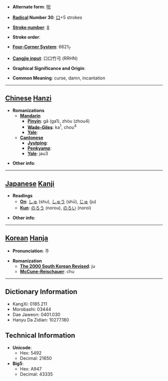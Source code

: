 * '''Alternate form''': [[呪]]

* '''[[Wiktionary:Chinese radical index| Radical]] Number 30''': [[Wiktionary:Chinese radical index 口|口]]+5 strokes

* '''[[Wiktionary:Chinese total strokes index|Stroke number]]''': [[Wiktionary:Chinese total strokes index 8|8]]

* '''Stroke order''': 

* '''[[Wiktionary:Chinese four corner index|Four-Corner System]]''': 6621<sub>7</sub>

* '''[[Wiktionary:Chinese Cangjie index|Cangjie input]]''': 口口竹弓 (RRHN)

* '''Graphical Significance and Origin''': 

* '''Common Meaning''': curse, damn, incantation

----

== [[Chinese]] [[Hanzi]] ==

* '''Romanizations'''
** '''[[Mandarin]]'''
*** '''[[Pinyin]]''': gā (ga1), zhòu (zhou4)
*** '''[[Wade-Giles]]''': ka<sup>1</sup>, chou<sup>4</sup>
*** '''[[Yale]]''': 
** '''[[Cantonese]]'''
*** '''[[Jyutping]]''':
*** '''[[Penkyamp]]''': 
*** '''[[Yale]]''': jau3

* '''Other info''': 

----

== [[Japanese]] [[Kanji]] ==

* '''Readings'''
** '''[[On]]''': [[しゅ]] (shu), [[しゅう]] (shū), [[じゅ]] (ju)
** '''[[Kun]]''': [[のろう]] (norou), [[のろい]] (noroi)

* '''Other info''':  

----

== [[Korean]] [[Hanja]] ==

* '''Pronunciation''': 주

* '''Romanization'''
** '''[[The 2000 South Korean Revised Romanization|The 2000 South Korean Revised]]''': ju
** '''[[McCune-Reischauer]]''': chu

----

== Dictionary Information ==

* KangXi: 0185.211
* Morobashi: 03444
* Dae Jaweon: 0401.030
* Hanyu Da Zidian: 10277.180

== Technical Information ==

* '''Unicode''':
** Hex: 5492
** Decimal: 21650
* '''Big5''':
** Hex: A947
** Decimal: 43335